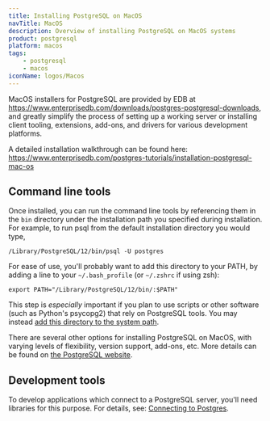 ```yaml
---
title: Installing PostgreSQL on MacOS
navTitle: MacOS
description: Overview of installing PostgreSQL on MacOS systems
product: postgresql
platform: macos
tags:
    - postgresql
    - macos
iconName: logos/Macos
---
```


MacOS installers for PostgreSQL are provided by EDB at https://www.enterprisedb.com/downloads/postgres-postgresql-downloads, and greatly simplify the process of setting up a working server or installing client tooling, extensions, add-ons, and drivers for various development platforms.

A detailed installation walkthrough can be found here: https://www.enterprisedb.com/postgres-tutorials/installation-postgresql-mac-os

## Command line tools

Once installed, you can run the command line tools by referencing them in the `bin` directory under the installation path you specified during installation. For example, to run psql from the default installation directory you would type,

```shell
/Library/PostgreSQL/12/bin/psql -U postgres
```

For ease of use, you'll probably want to add this directory to your PATH, by adding a line to your `~/.bash_profile` (or `~/.zshrc` if using zsh):

```shell
export PATH="/Library/PostgreSQL/12/bin/:$PATH"
```

This step is *especially* important if you plan to use scripts or other software (such as Python's psycopg2) that rely on PostgreSQL tools. You may instead [add this directory to the system path](https://apple.stackexchange.com/questions/106355/setting-the-system-wide-path-environment-variable-in-mavericks/106814#106814).

There are several other options for installing PostgreSQL on MacOS, with varying levels of flexibility, version support, add-ons, etc. More details can be found on [the PostgreSQL website](https://www.postgresql.org/download/macosx/).

## Development tools

To develop applications which connect to a PostgreSQL server, you'll need libraries for this purpose. For details, see: [Connecting to Postgres](/postgresql_journey/04_developing/connecting_to_postgres).
